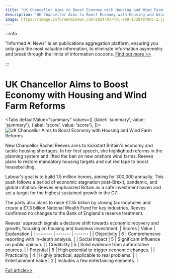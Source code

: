 ```yaml
---
title: "UK Chancellor Aims to Boost Economy with Housing and Wind Farm Reforms"
description: "UK Chancellor Aims to Boost Economy with Housing and Wind Farm Reforms"
image: https://image.informedainews.com/2024/07/Pol-z90-1720497065-2.jpg
---
```



:::info

"Informed AI News" is an publications aggregation platform, ensuring you only gain the most valuable information, to eliminate information asymmetry and break through the limits of information cocoons.  [Find out more >>](/)

:::

# UK Chancellor Aims to Boost Economy with Housing and Wind Farm Reforms


<Tabs
	defaultValue="summary"
	values={[
	{label: 'summary', value: 'summary'},
	{label: 'score', value: 'score'},
]}>
<TabItem value="summary">
<img
  src="https://image.informedainews.com/2024/07/Pol-z90-1720497065-2.jpg"
  alt="UK Chancellor Aims to Boost Economy with Housing and Wind Farm Reforms"
/>



New Chancellor Rachel Reeves aims to kickstart Britain's economy and tackle housing shortages. In her first speech, she highlighted reforms in the planning system and lifted the ban on new onshore wind farms. Reeves plans to restore mandatory housing targets and cut red tape to boost housebuilding.

Labour's goal is to build 1.5 million homes, aiming for 300,000 annually. This push follows a period of economic stagnation post-Brexit, pandemic, and global inflation. Reeves emphasized Britain as a safe investment haven and set a target for the highest sustained growth in the G7.

The party also plans to raise £7.35 billion by closing tax loopholes and create a £7.3 billion National Wealth Fund for key industries. Reeves confirmed no changes to the Bank of England's reserve treatment.

Reeves' approach signals a decisive shift towards economic recovery and growth, focusing on housing and business investment.
</TabItem>
<TabItem value="score">
	| Scores     | Value   | Explanation |
	| -------- | ------- | ------- |
	| Objectivity  | 6    | Comprehensive reporting with in-depth analysis.    |
	| Social Impact | 5     | Significant influence on public opinion.    |
	| Credibility    | 5    | Solid evidence from authoritative sources.    |
	| Potential    | 5    | High potential to trigger economic changes.    |
	| Practicality    | 4    | Highly practical, applicable to real problems.    |
	| Entertainment Value    | 2    | Includes a few entertaining elements.    |
</TabItem>
</Tabs>

[Full article>>](https://www.cnbc.com/2024/07/08/uk-election-2024-rachel-reeves-announces-growth-measures.html)
